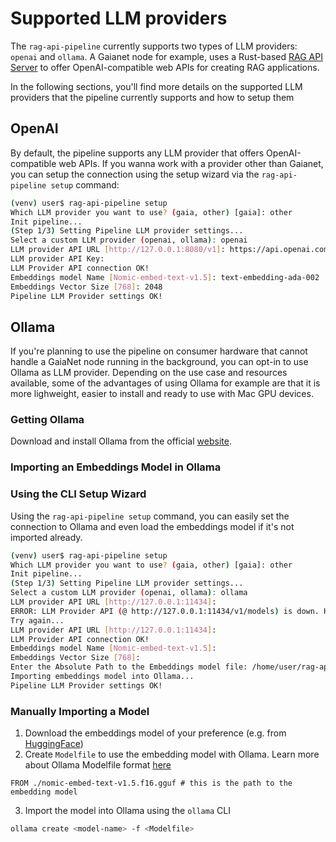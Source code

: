 # Supported LLM providers

The `rag-api-pipeline` currently supports two types of LLM providers: `openai` and `ollama`. A Gaianet node for example, uses a Rust-based [RAG API Server](https://github.com/LlamaEdge/rag-api-server) 
to offer OpenAI-compatible web APIs for creating RAG applications.

In the following sections, you'll find more details on the supported LLM providers that the pipeline currently supports and how to setup them

## OpenAI

By default, the pipeline supports any LLM provider that offers OpenAI-compatible web APIs. If you wanna work with a provider other than Gaianet, 
you can setup the connection using the setup wizard via the `rag-api-pipeline setup` command:

```bash [Terminal]
(venv) user$ rag-api-pipeline setup
Which LLM provider you want to use? (gaia, other) [gaia]: other
Init pipeline...
(Step 1/3) Setting Pipeline LLM provider settings...
Select a custom LLM provider (openai, ollama): openai
LLM provider API URL [http://127.0.0.1:8080/v1]: https://api.openai.com/v1
LLM provider API Key: 
LLM Provider API connection OK!
Embeddings model Name [Nomic-embed-text-v1.5]: text-embedding-ada-002
Embeddings Vector Size [768]: 2048
Pipeline LLM Provider settings OK!
```

## Ollama

If you're planning to use the pipeline on consumer hardware that cannot handle a GaiaNet node running in the background, you can opt-in to use Ollama 
as LLM provider. Depending on the use case and resources available, some of the advantages of using Ollama for example are that it is more lighweight, 
easier to install and ready to use with Mac GPU devices.

### Getting Ollama

Download and install Ollama from the official [website](https://ollama.com/download).

### Importing an Embeddings Model in Ollama

### Using the CLI Setup Wizard

Using the `rag-api-pipeline setup` command, you can easily set the connection to Ollama and even load the embeddings model if it's not imported already.

```bash [Terminal]
(venv) user$ rag-api-pipeline setup
Which LLM provider you want to use? (gaia, other) [gaia]: other
Init pipeline...
(Step 1/3) Setting Pipeline LLM provider settings...
Select a custom LLM provider (openai, ollama): ollama
LLM provider API URL [http://127.0.0.1:11434]: 
ERROR: LLM Provider API (@ http://127.0.0.1:11434/v1/models) is down. HTTPConnectionPool(host='127.0.0.1', port=11434): Max retries exceeded with url: /v1/models (Caused by NewConnectionError('<urllib3.connection.HTTPConnection object at 0x1091c2490>: Failed to establish a new connection: [Errno 61] Connection refused'))
Try again...
LLM provider API URL [http://127.0.0.1:11434]:
LLM Provider API connection OK!
Embeddings model Name [Nomic-embed-text-v1.5]: 
Embeddings Vector Size [768]: 
Enter the Absolute Path to the Embeddings model file: /home/user/rag-api-pipeline/models/nomic-embed-text-v1.5.f16.gguf
Importing embeddings model into Ollama...
Pipeline LLM Provider settings OK!
```

### Manually Importing a Model

1. Download the embeddings model of your preference (e.g. from [HuggingFace](https://huggingface.co/gaianet/Nomic-embed-text-v1.5-Embedding-GGUF/resolve/main/nomic-embed-text-v1.5.f16.gguf))
2. Create `Modelfile` to use the embedding model with Ollama. Learn more about Ollama Modelfile format [here](https://github.com/ollama/ollama/blob/main/docs/modelfile.md)

```docker [Modelfile]
FROM ./nomic-embed-text-v1.5.f16.gguf # this is the path to the embedding model
```

3. Import the model into Ollama using the `ollama` CLI

```bash [Terminal]
ollama create <model-name> -f <Modelfile>
```
